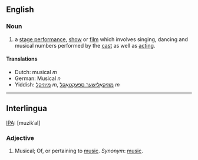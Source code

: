 ==English==
===Noun===
#a [[stage performance]], [[show]] or [[film]] which involves singing, dancing and musical numbers performed by the [[cast]] as well as [[acting]].

====Translations====
*Dutch: musical ''m''
*German: Musical ''n''
*Yiddish: [[מיוזיקל]] ''m'', [[מוזיקאַלישער ספּעקטאַקל]] ''m''

----

==Interlingua==
[[IPA]]: [muzikˈal]
===Adjective===
# Musical; Of, or pertaining to [[music]]. ''Synonym'': [[music]].